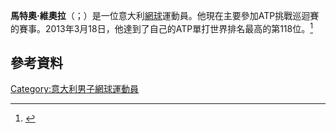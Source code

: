 '''馬特奧·維奧拉'''（{{lang-it|Matteo Viola}}；{{bd|1987年|7月7日}}）是一位意大利[[網球|網球]]運動員。他現在主要參加ATP挑戰巡迴賽的賽事。2013年3月18日，他達到了自己的ATP單打世界排名最高的第118位。<ref>{{cite web|url=http://www.spaziotennis.com/2011/11/matteo-viola-buona-la-terza/|title=Matteo Viola, buona la terza!|date=2011-11-26|work=spaziotennis.com|accessdate=2011-11-26|archive-date=2016-03-04|archive-url=https://web.archive.org/web/20160304030828/http://www.spaziotennis.com/2011/11/matteo-viola-buona-la-terza/|dead-url=no}}</ref>

==參考資料==
{{Reflist}}

{{DEFAULTSORT:Viola, Matteo}}
[[Category:意大利男子網球運動員|Category:意大利男子網球運動員]]